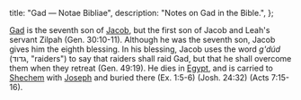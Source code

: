   title: "Gad — Notae Bibliae",
  description: "Notes on Gad in the Bible.",
};

<Initial text="Gad" />

[Gad](/glossary/names#gad) is the seventh son of [Jacob](/people/patriarchs/jacob), but the first son of Jacob and Leah's servant Zilpah (Gen. 30:10-11). Although he was the seventh son, Jacob gives him the eighth blessing. In his blessing, Jacob uses the word *g'dúd* (גדוד, "raiders") to say that raiders shall raid Gad, but that he shall overcome them when they retreat (Gen. 49:19). He dies in [Egypt](/places/old-testament/genesis/egypt), and is carried to [Shechem](/places/old-testament/genesis/shechem) with [Joseph](/people/twelve-tribes-of-israel/joseph) and buried there (Ex. 1:5-6) (Josh. 24:32) (Acts 7:15-16).
